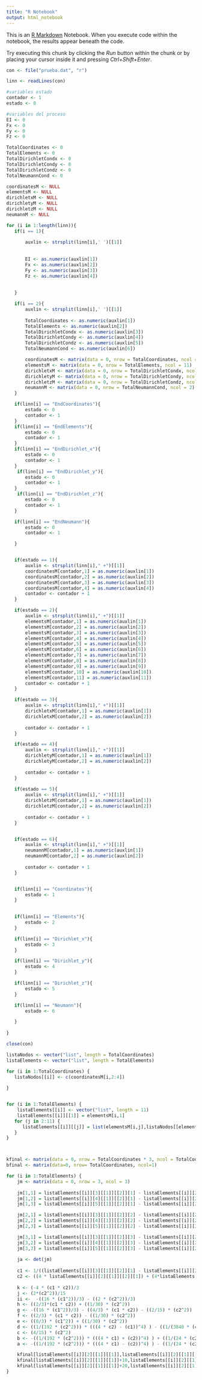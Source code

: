 ```yaml
---
title: "R Notebook"
output: html_notebook
---
```


This is an [R Markdown](http://rmarkdown.rstudio.com) Notebook. When you execute code within the notebook, the results appear beneath the code. 

Try executing this chunk by clicking the *Run* button within the chunk or by placing your cursor inside it and pressing *Ctrl+Shift+Enter*. 

```r
con <- file("prueba.dat", "r")

```

```r
linn <- readLines(con)

#variables estado
contador <- 1
estado <- 0

#variables del proceso
EI <- 0
Fx <- 0
Fy <- 0
Fz <- 0

TotalCoordinates <- 0
TotalElements <- 0
TotalDirichletCondx <- 0
TotalDirichletCondy <- 0
TotalDirichletCondz <- 0
TotalNeumannCond <- 0

coordinatesM <- NULL
elementsM <- NULL
dirichletxM <- NULL
dirichletyM <- NULL
dirichletzM <- NULL
neumannM <- NULL

for (i in 1:length(linn)){
   if(i == 1){
       
       auxlin <- strsplit(linn[i],' ')[[1]]
       
      
       EI <- as.numeric(auxlin[1])
       Fx <- as.numeric(auxlin[2])
       Fy <- as.numeric(auxlin[3])
       Fz <- as.numeric(auxlin[4])
       
       
   }

   if(i == 2){
       auxlin <- strsplit(linn[i],' ')[[1]]
       
       TotalCoordinates <- as.numeric(auxlin[1])
       TotalElements <- as.numeric(auxlin[2])
       TotalDirichletCondx <- as.numeric(auxlin[3])
       TotalDirichletCondy <- as.numeric(auxlin[4])
       TotalDirichletCondz <- as.numeric(auxlin[5])
       TotalNeumannCond <- as.numeric(auxlin[6])

       coordinatesM <- matrix(data = 0, nrow = TotalCoordinates, ncol = 4)
       elementsM <- matrix(data = 0, nrow = TotalElements, ncol = 11)
       dirichletxM <- matrix(data = 0, nrow = TotalDirichletCondx, ncol = 2)
       dirichletyM <- matrix(data = 0, nrow = TotalDirichletCondy, ncol = 2)
       dirichletzM <- matrix(data = 0, nrow = TotalDirichletCondz, ncol = 2)
       neumannM <- matrix(data = 0, nrow = TotalNeumannCond, ncol = 2)
   }

   if(linn[i] == "EndCoordinates"){
       estado <- 0
       contador <- 1
   }
   if(linn[i] == "EndElements"){
       estado <- 0
       contador <- 1
   }
   if(linn[i] == "EndDirichlet_x"){
       estado <- 0
       contador <- 1
   }
    if(linn[i] == "EndDirichlet_y"){
       estado <- 0
       contador <- 1
   }
    if(linn[i] == "EndDirichlet_z"){
       estado <- 0
       contador <- 1
   }

   if(linn[i] == "EndNeumann"){
       estado <- 0
       contador <- 1

   }


   if(estado == 1){
       auxlin <- strsplit(linn[i]," +")[[1]]
       coordinatesM[contador,1] = as.numeric(auxlin[1])
       coordinatesM[contador,2] = as.numeric(auxlin[2])
       coordinatesM[contador,3] = as.numeric(auxlin[3])
       coordinatesM[contador,4] = as.numeric(auxlin[4])
       contador <- contador + 1
   }

   if(estado == 2){
       auxlin <- strsplit(linn[i]," +")[[1]]
       elementsM[contador,1] = as.numeric(auxlin[1])
       elementsM[contador,2] = as.numeric(auxlin[2])
       elementsM[contador,3] = as.numeric(auxlin[3])
       elementsM[contador,4] = as.numeric(auxlin[4])
       elementsM[contador,5] = as.numeric(auxlin[5])
       elementsM[contador,6] = as.numeric(auxlin[6])
       elementsM[contador,7] = as.numeric(auxlin[7])
       elementsM[contador,8] = as.numeric(auxlin[8])
       elementsM[contador,9] = as.numeric(auxlin[9])
       elementsM[contador,10] = as.numeric(auxlin[10])
       elementsM[contador,11] = as.numeric(auxlin[11])
       contador <- contador + 1
   }

   if(estado == 3){
       auxlin <- strsplit(linn[i]," +")[[1]]
       dirichletxM[contador,1] = as.numeric(auxlin[1])
       dirichletxM[contador,2] = as.numeric(auxlin[2])
       
       contador <- contador + 1
   }

   if(estado == 4){
       auxlin <- strsplit(linn[i]," +")[[1]]
       dirichletyM[contador,1] = as.numeric(auxlin[1])
       dirichletyM[contador,2] = as.numeric(auxlin[2])
       
       contador <- contador + 1
   }
   
   if(estado == 5){
       auxlin <- strsplit(linn[i]," +")[[1]]
       dirichletzM[contador,1] = as.numeric(auxlin[1])
       dirichletzM[contador,2] = as.numeric(auxlin[2])
       
       contador <- contador + 1
   }


   if(estado == 6){
       auxlin <- strsplit(linn[i]," +")[[1]]
       neumannM[contador,1] = as.numeric(auxlin[1])
       neumannM[contador,2] = as.numeric(auxlin[2])
       
       contador <- contador + 1
   }


   if(linn[i] == "Coordinates"){
       estado <- 1
   }
   

   if(linn[i] == "Elements"){
       estado <- 2
   }

   if(linn[i] == "Dirichlet_x"){
       estado <- 3
   }

   if(linn[i] == "Dirichlet_y"){
       estado <- 4
   }

   if(linn[i] == "Dirichlet_z"){
       estado <- 5
   }

   if(linn[i] == "Neumann"){
       estado <- 6

   }
   
}

close(con)
```

```r
listaNodos <- vector("list", length = TotalCoordinates)
listaElements <- vector("list", length = TotalElements)

for (i in 1:TotalCoordinates) {
   listaNodos[[i]] <- c(coordinatesM[i,2:4])
   
}


for (i in 1:TotalElements) {
    listaElements[[i]] <- vector("list", length = 11)
    listaElements[[i]][[1]] = elementsM[i,1]
   for (j in 2:11) {
      listaElements[[i]][[j]] = list(elementsM[i,j],listaNodos[[elementsM[i,j]]])
   }
}



kfinal <- matrix(data = 0, nrow = TotalCoordinates * 3, ncol = TotalCoordinates * 3)
bfinal <- matrix(data=0, nrow= TotalCoordinates, ncol=1)

for (i in 1:TotalElements) {
    jm <- matrix(data = 0, nrow = 3, ncol = 3)
    
    jm[1,1] = listaElements[[i]][3][[1]][[2]][1] - listaElements[[i]][2][[1]][[2]][1]
    jm[1,2] = listaElements[[i]][4][[1]][[2]][1] - listaElements[[i]][2][[1]][[2]][1]
    jm[1,3] = listaElements[[i]][5][[1]][[2]][1] - listaElements[[i]][2][[1]][[2]][1]

    jm[2,1] = listaElements[[i]][3][[1]][[2]][2] - listaElements[[i]][2][[1]][[2]][2]
    jm[2,2] = listaElements[[i]][4][[1]][[2]][2] - listaElements[[i]][2][[1]][[2]][2]
    jm[2,3] = listaElements[[i]][5][[1]][[2]][2] - listaElements[[i]][2][[1]][[2]][2]

    jm[3,1] = listaElements[[i]][3][[1]][[2]][3] - listaElements[[i]][2][[1]][[2]][3]
    jm[3,2] = listaElements[[i]][4][[1]][[2]][3] - listaElements[[i]][2][[1]][[2]][3]
    jm[3,3] = listaElements[[i]][5][[1]][[2]][3] - listaElements[[i]][2][[1]][[2]][3]
    
    ja <- det(jm)
    
    c1 <- 1/((listaElements[[i]][3][[1]][[2]][1] - listaElements[[i]][2][[1]][[2]][1])^2)
    c2 <- ((4 * listaElements[[i]][2][[1]][[2]][1]) + (4*listaElements[[i]][3][[1]][[2]][1]) - (8*listaElements[[i]][9][[1]][[2]][1]))/(listaElements[[i]][3][[1]][[2]][1] - listaElements[[i]][2][[1]][[2]][1])
    
    k <- (-4 * (c1 * c2))/3
    j <- (2*(c2^2))/15
    ii <-  -((16 * (c1^2))/3) - ((2 * (c2^2))/3)
    h <- ((2/3)*(c1 * c2)) + ((1/30) * (c2^2))
    g <- -((16 * (c1^2))/3) - ((4/3) * (c1 * c2)) - ((2/15) * (c2^2))
    f <- ((2/3) * (c1 * c2)) - ((1/30) * (c2^2))
    e <- ((8/3) * (c1^2)) + ((1/30) * (c2^2))
    d <- ((1/(192 * (c2^2))) * (((4 * c2) - (c1))^4) ) - ((1/(3840 * (c2^3))) * (((4 * c2) - (c1))^5) ) + ((1/(7680 * (c2^3))) * (((4 * c2) + (8*c1))^5) ) - ((7/(7680 * (c2^3))) * (((4 * c2) - (8*c1))^5) ) + ((1/(768 * (c2^3))) * ((-8 * c1)^5) ) - ((c1/(96 * (c2^3))) * (((4 * c2) - (-8*c1))^4) ) + ((((2*c1) - 1)/(192 * (c2^3))) * (((-8*c1))^4)) 
    c <- (4/15) * (c2^2)
    b <- -((1/(192 * (c2^2))) * (((4 * c1) + (c2))^4) ) + ((1/(24 * (c2))) * (((4 * c1) + (c2))^3) ) + ((1/(3840 * (c2^3))) * (((4 * c1) + (c2))^5) ) - ((1/(3840 * (c2^3))) * (((4 * c1) - (3* c2))^5) )
    a <- -((1/(192 * (c2^2))) * (((4 * c1) - (c2))^4) ) - ((1/(24 * (c2))) * (((4 * c1) - (c2))^3) ) - ((1/(3840 * (c2^3))) * (((4 * c1) - (c2))^5) ) + ((1/(3840 * (c2^3))) * (((4 * c1) + (3* c2))^5) )

    kfinal[listaElements[[i]][2][[1]][[1]],listaElements[[i]][2][[1]][[1]]] = EI * ja * a
    kfinal[listaElements[[i]][2][[1]][[1]]+10,listaElements[[i]][2][[1]][[1]]+10] = EI * ja * a
    kfinal[listaElements[[i]][2][[1]][[1]]+20,listaElements[[i]][2][[1]][[1]]+20] = EI * ja * a
}
```

